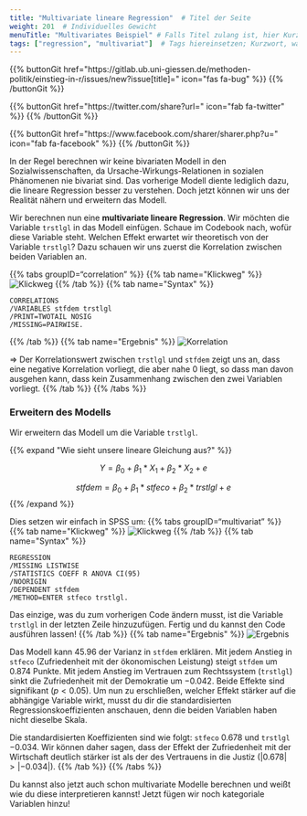 ```yaml
---
title: "Multivariate lineare Regression"  # Titel der Seite
weight: 201  # Individuelles Gewicht 
menuTitle: "Multivariates Beispiel" # Falls Titel zulang ist, hier Kurztitel
tags: ["regression", "multivariat"]  # Tags hiereinsetzen; Kurzwort, was auf der Seite passsiert
---
```


{{% buttonGit href=\"https\:\/\/gitlab.ub.uni-giessen.de\/methoden-politik\/einstieg-in-r\/issues\/new?issue[title]=\" icon=\"fas fa-bug\" %}} {{% /buttonGit %}} 

{{% buttonGit href=\"https\:\/\/twitter.com\/share?url=\" icon=\"fab fa-twitter\" %}} {{% /buttonGit %}}

{{% buttonGit href=\"https\:\/\/www.facebook.com\/sharer\/sharer.php?u=\" icon=\"fab fa-facebook\" %}} {{% /buttonGit %}}

In der Regel berechnen wir keine bivariaten Modell in den Sozialwissenschaften, da Ursache-Wirkungs-Relationen in sozialen Phänomenen nie bivariat sind. Das vorherige Modell diente lediglich dazu, die lineare Regression besser zu verstehen. Doch jetzt können wir uns der Realität nähern und erweitern das Modell.

Wir berechnen nun eine **multivariate lineare Regression**. Wir möchten die Variable `trstlgl` in das Modell einfügen. Schaue im Codebook nach, wofür diese Variable steht. Welchen Effekt erwartet wir theoretisch von der Variable `trstlgl`? Dazu schauen wir uns zuerst die Korrelation zwischen beiden Variablen an.

{{% tabs groupID="correlation" %}}
{{% tab name=\"Klickweg\" %}}
![Klickweg](../gif/corr.gif)
{{% /tab %}}
{{% tab name=\"Syntax\" %}}
```spss
CORRELATIONS
/VARIABLES stfdem trstlgl
/PRINT=TWOTAIL NOSIG
/MISSING=PAIRWISE.
```
{{% /tab %}}
{{% tab name=\"Ergebnis\" %}}
![Korrelation](../img/corr.png)

$\Rightarrow$ Der Korrelationswert zwischen `trstlgl` und `stfdem` zeigt uns an, dass eine negative Korrelation vorliegt, die aber nahe $0$ liegt, so dass man davon ausgehen kann, dass kein Zusammenhang zwischen den zwei Variablen vorliegt.
{{% /tab %}}
{{% /tabs %}}

### Erweitern des Modells 
Wir erweitern das Modell um die Variable `trstlgl`. 

{{% expand \"Wie sieht unsere lineare Gleichung aus?\" %}}

$$Y = \beta_0 + \beta_1*X_1 + \beta_2*X_2 + e$$

$$stfdem = \beta_0 + \beta_1*stfeco + \beta_2*trstlgl + e$$
{{% /expand %}}

Dies setzen wir einfach in SPSS um:
{{% tabs groupID="multivariat" %}}
{{% tab name=\"Klickweg\" %}}
![Klickweg](../gif/multivariat.gif)
{{% /tab %}}
{{% tab name=\"Syntax\" %}}
```spss
REGRESSION
/MISSING LISTWISE 
/STATISTICS COEFF R ANOVA CI(95)
/NOORIGIN
/DEPENDENT stfdem
/METHOD=ENTER stfeco trstlgl.
```

Das einzige, was du zum vorherigen Code ändern musst, ist die Variable `trstlgl` in der letzten Zeile hinzuzufügen. Fertig und du kannst den Code ausführen lassen!
{{% /tab %}}
{{% tab name=\"Ergebnis\" %}}
![Ergebnis](../img/results2.png)

Das Modell kann $45.96 %$ der Varianz in `stfdem` erklären. Mit jedem Anstieg in `stfeco` (Zufriedenheit mit der ökonomischen Leistung) steigt `stfdem` um $0.874$ Punkte. Mit jedem Anstieg im Vertrauen zum Rechtssystem (`trstlgl`) sinkt die Zufriedenheit mit der Demokratie um $-0.042$. Beide Effekte sind signifikant ($p<0.05$). Um nun zu erschließen, welcher Effekt stärker auf die abhängige Variable wirkt, musst du dir die standardisierten Regressionskoeffizienten anschauen, denn die beiden Variablen haben nicht dieselbe Skala. 

Die standardisierten Koeffizienten sind wie folgt: `stfeco` $0.678$ und `trstlgl` $-0.034$. Wir können daher sagen, dass der Effekt der Zufriedenheit mit der Wirtschaft deutlich stärker ist als der des Vertrauens in die Justiz ($|0.678| > |-0.034|$).
{{% /tab %}}
{{% /tabs %}}

Du kannst also jetzt auch schon multivariate Modelle berechnen und weißt wie du diese interpretieren kannst! Jetzt fügen wir noch kategoriale Variablen hinzu!